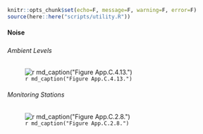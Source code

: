 ```r
knitr::opts_chunk$set(echo=F, message=F, warning=F, error=F)
source(here::here("scripts/utility.R"))
```

#### Noise

##### {.tabset}

###### Ambient Levels

![`r md_caption("Figure App.C.4.13.")`](../img/cinms_cr/App.C.4.13.CINMS_Noise.jpg)

###### Monitoring Stations

![`r md_caption("Figure App.C.2.8.")`](../img/cinms_cr/App.C.2.8.jpg)